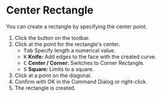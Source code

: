 
# Center Rectangle

<Reference shortcut='' command='Center Rectangle' button='Toolbar' />

You can create a rectangle by specifying the center point.

1. Click the button <ButtonIcon type="button-center-rectangle" /> on the toolbar.
2. Click at the point for the rectangle's center.
   - <kbd>Tab</kbd> Specify length a numerical value.
   - <kbd>K</kbd> **Knife:** Add edges to the face with the created curve.
   - <kbd>C</kbd> **Center / Corner:** Switches to Corner Rectangle.
   - <kbd>S</kbd> **Square:** Limits to a square.
3. Click at a point on the diagonal.
4. Confirm with OK in the Command Dialog or right-click.
5. The rectangle is created.

